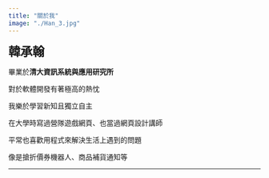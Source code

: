 ```yaml
---
title: "關於我"
image: "./Han_3.jpg"
---
```



<div style="font-size:1.5rem">
  <b>韓承翰</b>
</div>

畢業於**清大資訊系統與應用研究所**

對於軟體開發有著極高的熱忱

我樂於學習新知且獨立自主

在大學時寫過營隊遊戲網頁、也當過網頁設計講師

平常也喜歡用程式來解決生活上遇到的問題

像是搶折價券機器人、商品補貨通知等

---
